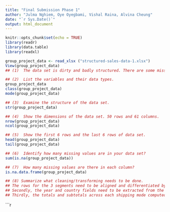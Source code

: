 ```yaml
---
title: "Final Submission Phase 1"
author: "Julma Nghiem, Oye Oyegbami, Vishal Raina, Alvina Cheung"
date: "`r Sys.Date()`"
output: html_document
---
```


```r
knitr::opts_chunk$set(echo = TRUE)
library(readr)
library(data.table)
library(readxl)
```

<!-- 
  STEP 1 
  The group decided to use a badly structured raw dataset about shipping mode orders based on 3 different segments.

  STEP 2
  (1)  The data set our group is going to use is about orders under different segments such as: consumer, corporate, and home office.
  (2)  The data was obtained from the website https://foresightbi.com.ng/microsoft-power-bi/dirty-data-samples-to-practice-on/

  (3)  The team chose this data set because we are interested to see how a badly structured dataset can be transformed and cleaned. 
       The orders list has a primary key of Order ID, extracted accros 2 countries, spanning a 5-year period. We would like to analyse the            cleaned data to determine how well each segment is doing as well as track marketing trends by location and shipping modes 

  STEP 3 -->

```r

group_project_data <- read_xlsx ("structured-sales-data-1.xlsx") 
View(group_project_data)
## (1)  The data set is dirty and badly structured. There are some missing value in some column and the Order ID field includes country and            year. 

## (2)  List the variables and their data types.
group_project_data
class(group_project_data)
mode(group_project_data)

## (3)  Examine the structure of the data set.
str(group_project_data)

## (4)  Show the dimensions of the data set. 50 rows and 61 columns. 
nrow(group_project_data)
ncol(group_project_data)

## (5)  Show the first 6 rows and the last 6 rows of data set. 
head(group_project_data)
tail(group_project_data)

## (6)  Identify how many missing values are in your data set?
sum(is.na(group_project_data)) 

## (7)  How many missing values are there in each column?
is.na.data.frame(group_project_data)

## (8) Summarize what cleaning/transforming needs to be done. 
## The rows for the 3 segments need to be aligned and differentiated by their segment names  
## Secondly, the year and country fields need to be extracted from the Order ID.
## Thirdly, the totals and subtotals across each shipping mode computed

```

```r


